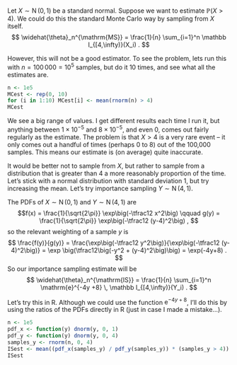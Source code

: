 Let $X \sim \operatorname{N}(0,1)$ be a standard normal. Suppose we want to estimate $\mathbb P(X > 4)$.
We could do this the standard Monte Carlo way by sampling from $X$ itself.
$$ \widehat{\theta}_n^{\mathrm{MS}} = \frac{1}{n} \sum_{i=1}^n \mathbb I_{[4,\infty)}(X_i) . $$

However, this will not be a good estimator. To see the problem, lets run this with $n = 100\,000 = 10^5$ samples, but do it 10 times, and see what all the estimates are.

```r
n <- 1e5
MCest <- rep(0, 10)
for (i in 1:10) MCest[i] <- mean(rnorm(n) > 4)
MCest
```

We see a big range of values. I get different results each time I run it, but anything between $1 \times 10^{-5}$ and $8 \times 10^{-5}$, and even $0$, comes out fairly regularly as the estimate. The problem is that $X > 4$ is a very rare event -- it only comes out a handful of times (perhaps 0 to 8) out of the 100,000 samples. This means our estimate is (on average) quite inaccurate.

It would be better not to sample from $X$, but rather to sample from a distribution that is greater than 4 a more reasonably proportion of the time. Let's stick with a normal distribution with standard deviation 1, but try increasing the mean. Let's try importance sampling $Y \sim \operatorname{N}(4,1)$.

The PDFs of $X \sim \operatorname{N}(0,1)$ and $Y \sim \operatorname{N}(4,1)$ are
$$f(x) = \frac{1}{\sqrt{2\pi}} \exp\big(-\tfrac12 x^2\big) \qquad g(y) = \frac{1}{\sqrt{2\pi}} \exp\big(-\tfrac12 (y-4)^2\big) , $$
so the relevant weighting of a sample $y$ is
$$ \frac{f(y)}{g(y)} = \frac{\exp\big(-\tfrac12 y^2\big)}{\exp\big(-\tfrac12 (y-4)^2\big)} = \exp \big(\tfrac12\big(-y^2 + (y-4)^2\big)\big) = \exp(-4y+8) .  $$
So our importance sampling estimate will be
$$ \widehat{\theta}_n^{\mathrm{IS}} = \frac{1}{n} \sum_{i=1}^n \mathrm{e}^{-4y +8} \, \mathbb I_{[4,\infty)}(Y_i) . $$

Let's try this in R. Although we could use the function $\mathrm{e}^{-4y+8}$, I'll do this by using the ratios of the PDFs directly in R (just in case I made a mistake...).

```r
n <- 1e5
pdf_x <- function(y) dnorm(y, 0, 1)
pdf_y <- function(y) dnorm(y, 0, 4)
samples_y <- rnorm(n, 0, 4)
ISest <- mean((pdf_x(samples_y) / pdf_y(samples_y)) * (samples_y > 4))
ISest
```